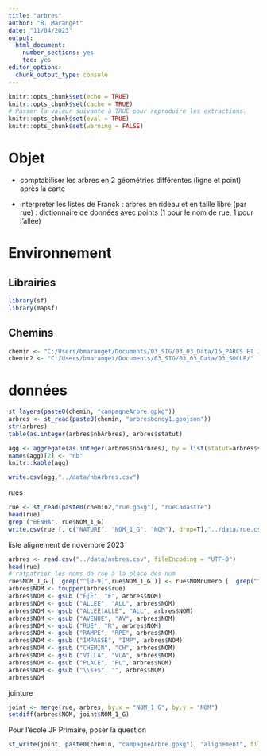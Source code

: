 ```yaml
---
title: "arbres"
author: "B. Maranget"
date: "11/04/2023"
output: 
  html_document: 
    number_sections: yes
    toc: yes
editor_options: 
  chunk_output_type: console
---
```



```r
knitr::opts_chunk$set(echo = TRUE)
knitr::opts_chunk$set(cache = TRUE)
# Passer la valeur suivante à TRUE pour reproduire les extractions.
knitr::opts_chunk$set(eval = TRUE)
knitr::opts_chunk$set(warning = FALSE)
```


# Objet

- comptabiliser les arbres en 2 géométries différentes (ligne et point) après la carte 

- interpreter les listes de Franck : arbres en rideau et en taille libre (par rue) : dictionnaire de données
avec points (1 pour le nom de rue, 1 pour l'allée)

# Environnement


## Librairies


```r
library(sf)
library(mapsf)
```


## Chemins


```r
chemin <- "C:/Users/bmaranget/Documents/03_SIG/03_03_Data/15_PARCS ET JARDINS/"
chemin2 <- "C:/Users/bmaranget/Documents/03_SIG/03_03_Data/03_SOCLE/"
```



# données



```r
st_layers(paste0(chemin, "campagneArbre.gpkg"))
arbres <- st_read(paste0(chemin, "arbresbondy1.geojson"))
str(arbres)
table(as.integer(arbres$nbArbres), arbres$statut)

agg <- aggregate(as.integer(arbres$nbArbres), by = list(statut=arbres$statut), sum)
names(agg)[2] <- "nb"
knitr::kable(agg)

write.csv(agg,"../data/nbArbres.csv")
```

rues

```r
rue <- st_read(paste0(chemin2,"rue.gpkg"), "rueCadastre")
head(rue)
grep ("BENHA", rue$NOM_1_G)
write.csv(rue [, c("NATURE", "NOM_1_G", "NOM"), drop=T],"../data/rue.csv", fileEncoding = "UTF-8")
```


liste alignement de novembre 2023

```r
arbres <- read.csv("../data/arbres.csv", fileEncoding = "UTF-8")
head(rue)
# ratpatrier les noms de rue à la place des num
rue$NOM_1_G [  grep("^[0-9]",rue$NOM_1_G )] <- rue$NOMnumero [  grep("^[0-9]",rue$NOM_1_G )]
arbres$NOM <- toupper(arbres$rue)
arbres$NOM <- gsub ("É|È", "E", arbres$NOM)
arbres$NOM <- gsub ("ALLEE", "ALL", arbres$NOM)
arbres$NOM <- gsub ("ALLEE|ALLE", "ALL", arbres$NOM)
arbres$NOM <- gsub ("AVENUE", "AV", arbres$NOM)
arbres$NOM <- gsub ("RUE", "R", arbres$NOM)
arbres$NOM <- gsub ("RAMPE", "RPE", arbres$NOM)
arbres$NOM <- gsub ("IMPASSE", "IMP", arbres$NOM)
arbres$NOM <- gsub ("CHEMIN", "CH", arbres$NOM)
arbres$NOM <- gsub ("VILLA", "VLA", arbres$NOM)
arbres$NOM <- gsub ("PLACE", "PL", arbres$NOM)
arbres$NOM <- gsub ("\\s+$", "", arbres$NOM)
arbres$NOM
```

jointure


```r
joint <- merge(rue, arbres, by.x = "NOM_1_G", by.y = "NOM")
setdiff(arbres$NOM, joint$NOM_1_G)
```


Pour l'école JF Primaire, poser la question


```r
st_write(joint, paste0(chemin, "campagneArbre.gpkg"), "alignement", fileEncoding = "UTF-8", delete_layer = T)
```

